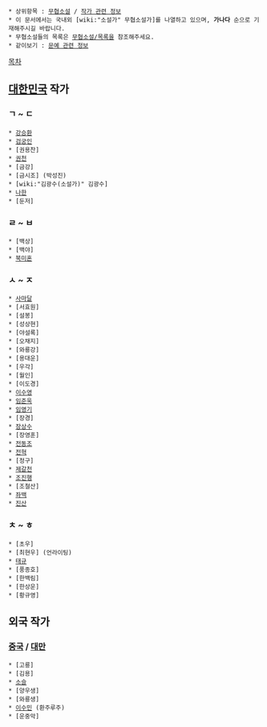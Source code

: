  * 상위항목 : [[무협소설]] / [[작가 관련 정보]]
 * 이 문서에서는 국내외 [wiki:"소설가" 무협소설가]를 나열하고 있으며, '''가나다''' 순으로 기재해주시길 바랍니다.
 * 무협소설들의 목록은 [[무협소설/목록]]을 참조해주세요.
 * 같이보기 : [[문예 관련 정보]]

[[목차]]
== [[대한민국]] 작가 ==
=== ㄱ ~ ㄷ ===
 * [[강승환]]
 * [[검궁인]]
 * [권용찬]
 * [[권천]]
 * [금강]
 * [금시조] (박성진)
 * [wiki:"김광수(소설가)" 김광수]
 * [[나한]]
 * [둔저]

=== ㄹ ~ ㅂ ===
 * [백상]
 * [백야]
 * [[북미혼]]

=== ㅅ ~ ㅈ ===
 * [[사마달]]
 * [서효원]
 * [설봉]
 * [성상현]
 * [야설록]
 * [오채지]
 * [와룡강]
 * [용대운]
 * [우각]
 * [월인]
 * [이도경]
 * [[이수영(소설가)|이수영]]
 * [[임준욱]]
 * [[임영기]]
 * [장경]
 * [[장상수]]
 * [장영훈]
 * [[전동조]]
 * [[전혁]]
 * [정구]
 * [[제갈천]]
 * [[조진행]]
 * [조철산]
 * [[좌백]]
 * [[진산]]
=== ㅊ ~ ㅎ ===
 * [초우]
 * [최현우] (언라이팅)
 * [[태규]]
 * [풍종호]
 * [한백림]
 * [한상운]
 * [황규영]

== 외국 작가 ==
=== [[중국]] / [[대만]] ===
 * [고룡]
 * [김용]
 * [[소슬]]
 * [양우생]
 * [와룡생]
 * [[이수민]] (환주루주)
 * [운중악]
